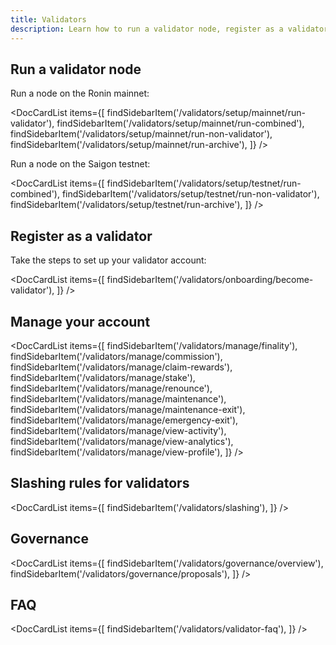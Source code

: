 ```yaml
---
title: Validators
description: Learn how to run a validator node, register as a validator, manage your account, and more.
---
```



## Run a validator node

Run a node on the Ronin mainnet:

<DocCardList items={[
    findSidebarItem('/validators/setup/mainnet/run-validator'),
    findSidebarItem('/validators/setup/mainnet/run-combined'),
    findSidebarItem('/validators/setup/mainnet/run-non-validator'),
    findSidebarItem('/validators/setup/mainnet/run-archive'),
    ]} />

Run a node on the Saigon testnet:

<DocCardList items={[
    findSidebarItem('/validators/setup/testnet/run-combined'),
    findSidebarItem('/validators/setup/testnet/run-non-validator'),
    findSidebarItem('/validators/setup/testnet/run-archive'),
    ]} />

## Register as a validator

Take the steps to set up your validator account:

<DocCardList items={[
    findSidebarItem('/validators/onboarding/become-validator'),
    ]} />

## Manage your account

<DocCardList items={[
    findSidebarItem('/validators/manage/finality'),
    findSidebarItem('/validators/manage/commission'),
    findSidebarItem('/validators/manage/claim-rewards'),
    findSidebarItem('/validators/manage/stake'),
    findSidebarItem('/validators/manage/renounce'),
    findSidebarItem('/validators/manage/maintenance'),
    findSidebarItem('/validators/manage/maintenance-exit'),
    findSidebarItem('/validators/manage/emergency-exit'),
    findSidebarItem('/validators/manage/view-activity'),
    findSidebarItem('/validators/manage/view-analytics'),
    findSidebarItem('/validators/manage/view-profile'),
    ]} />

## Slashing rules for validators

<DocCardList items={[
    findSidebarItem('/validators/slashing'),
    ]} />

## Governance

<DocCardList items={[
    findSidebarItem('/validators/governance/overview'),
    findSidebarItem('/validators/governance/proposals'),
    ]} />

## FAQ

<DocCardList items={[
    findSidebarItem('/validators/validator-faq'),
    ]} />
